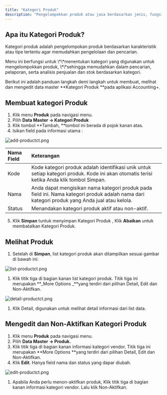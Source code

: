 ```yaml
---
title: "Kategori Produk"
description: "Pengelompokkan produk atau jasa berdasarkan jenis, fungsi, atau karakteristik tertentu"
---
```


## Apa itu Kategori Produk?

Kategori produk adalah pengelompokan produk berdasarkan karakteristik atau tipe tertentu agar memudahkan pengelolaan dan pencarian.

<Tip>
  Menu ini berfungsi untuk \*\*menentukan kategori yang digunakan untuk mengelompokkan produk, \*\*sehingga memudahkan dalam pencarian, pelaporan, serta analisis penjualan dan stok berdasarkan kategori.
</Tip>

Berikut ini adalah panduan langkah demi langkah untuk membuat, melihat dan mengedit data master \*\*Kategori Produk \*\*pada aplikasi Accounting\+.

## Membuat kategori Produk

1. Klik menu **Produk** pada navigasi menu.
2. Pilih **Data Master → Kategori Produk**
3. Klik tombol \*\*Tambah, \*\*tombol ini berada di pojok kanan atas.
4. Isikan field pada informasi utama :

![add-productct.png](/images/add-productct.png)

| Nama Field | Keterangan                                                                                                                                   |
| :--------- | :------------------------------------------------------------------------------------------------------------------------------------------- |
| Kode       | Kode kategori produk adalah identifikasi unik untuk setiap kategori produk. Kode ini akan otomatis terisi ketika Anda klik tombol Simpan.    |
| Nama       | Anda dapat mengisikan nama kategori produk pada field ini. Nama kategori produk adalah nama dari kategori produk yang Anda jual atau kelola. |
| Status     | Menandakan kategori produk aktif atau non-aktif.                                                                                             |

5. Klik **Simpan** tuntuk menyimpan Kategori Produk , Klik **Abaikan** untuk membatalkan Kategori Produk.

## Melihat Produk

1. Setelah di **Simpan**, list kategori produk akan ditampilkan sesuai gambar di bawah ini:

![list-productct.png](/images/list-productct.png)

1. Klik titik tiga di bagian kanan list kategori produk. Titik tiga ini merupakan **\_More Options \_**yang terdiri dari pilihan Detail, Edit dan Non-Aktifkan.

![detail-productct.png](/images/detail-productct.png)

1. Klik Detail, digunakan untuk melihat detail informasi dari list data.

## Mengedit dan Non-Aktifkan Kategori Produk

1. Klik menu **Produk** pada navigasi menu.
2. Pilih **Data Master → Produk.**
3. Klik titik tiga di bagian kanan informasi kategori vendor. Titik tiga ini merupakan **More Options **yang terdiri dari pilihan Detail, Edit dan Non-Aktifkan.
4. Klik **Edit**. Hanya field nama dan status yang dapar diubah.

![edit-productct.png](/images/edit-productct.png)

1. Apabila Anda perlu menon-aktifkan produk, Klik titik tiga di bagian kanan informasi kategori vendor. Lalu klik Non-Aktifkan.